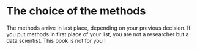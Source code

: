 
# The choice of the methods

The methods arrive in last place, depending on your previous decision. If you put methods in first place of your list, you are not a researcher but a data scientist. This book is not for you !




